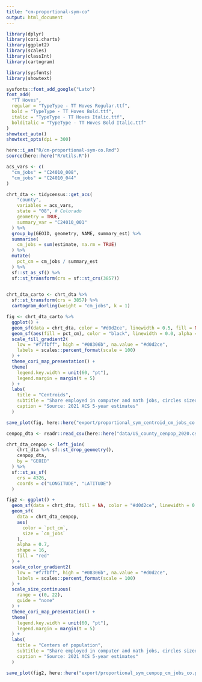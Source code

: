 ```yaml
---
title: "cm-proportional-sym-co"
output: html_document
---
```


```r

library(dplyr)
library(cori.charts)
library(ggplot2)
library(scales)
library(classInt)
library(cartogram)

library(sysfonts)
library(showtext)

sysfonts::font_add_google("Lato")
font_add(
  "TT Hoves",
  regular = "TypeType - TT Hoves Regular.ttf",
  bold = "TypeType - TT Hoves Bold.ttf",
  italic = "TypeType - TT Hoves Italic.ttf",
  bolditalic = "TypeType - TT Hoves Bold Italic.ttf"
)
showtext_auto()
showtext_opts(dpi = 300)

here::i_am("R/cm-proportional-sym-co.Rmd")
source(here::here("R/utils.R"))

```


```r

acs_vars <- c(
  "cm_jobs" = "C24010_008",
  "cm_jobs" = "C24010_044"
)

chrt_dta <- tidycensus::get_acs(
    "county",
    variables = acs_vars,
    state = "08", # Colorado
    geometry = TRUE,
    summary_var = "C24010_001"
  ) %>%
  group_by(GEOID, geometry, NAME, summary_est) %>%
  summarise(
    cm_jobs = sum(estimate, na.rm = TRUE)
  ) %>%
  mutate(
    pct_cm = cm_jobs / summary_est
  ) %>%
  sf::st_as_sf() %>%
  sf::st_transform(crs = sf::st_crs(3857))
  

```


```r

chrt_dta_carto <- chrt_dta %>%
  sf::st_transform(crs = 3857) %>%
  cartogram_dorling(weight = "cm_jobs", k = 1)

fig <- chrt_dta_carto %>%
  ggplot() +
  geom_sf(data = chrt_dta, color = "#d0d2ce", linewidth = 0.5, fill = NA) +
  geom_sf(aes(fill = pct_cm), color = "black", linewidth = 0.0, alpha = .75) +
  scale_fill_gradient2(
    low = "#f7fbff", high = "#08306b", na.value = "#d0d2ce",
    labels = scales::percent_format(scale = 100)
  ) +
  theme_cori_map_presentation() +
  theme(
    legend.key.width = unit(60, "pt"),
    legend.margin = margin(t = 5)
  ) +
  labs(
    title = "Centroids",
    subtitle = "Share employed in computer and math jobs, circles sized by total\ncomputer and math employment",
    caption = "Source: 2021 ACS 5-year estimates"
  )

save_plot(fig, here::here("export/proportional_sym_centroid_cm_jobs_co.png"), chart_height = 9.3)


```

```r

cenpop_dta <- readr::read_csv(here::here("data/US_county_cenpop_2020.csv"))

chrt_dta_cenpop <- left_join(
    chrt_dta %>% sf::st_drop_geometry(),
    cenpop_dta,
    by = "GEOID"
  ) %>%
  sf::st_as_sf(
    crs = 4326,
    coords = c("LONGITUDE", "LATITUDE")
  )

fig2 <- ggplot() +
  geom_sf(data = chrt_dta, fill = NA, color = "#d0d2ce", linewidth = 0.5) +
  geom_sf(
    data = chrt_dta_cenpop,
    aes(
      color = `pct_cm`,
      size = `cm_jobs`
    ),
    alpha = 0.7,
    shape = 16,
    fill = "red"
  ) +
  scale_color_gradient2(
    low = "#f7fbff", high = "#08306b", na.value = "#d0d2ce",
    labels = scales::percent_format(scale = 100)
  ) +
  scale_size_continuous(
    range = c(0, 22),
    guide = "none"
  ) +
  theme_cori_map_presentation() +
  theme(
    legend.key.width = unit(60, "pt"),
    legend.margin = margin(t = 5)
  ) +
  labs(
    title = "Centers of population",
    subtitle = "Share employed in computer and math jobs, circles sized by total\ncomputer and math employment",
    caption = "Source: 2021 ACS 5-year estimates"
  )

save_plot(fig2, here::here("export/proportional_sym_cenpop_cm_jobs_co.png"), chart_height = 9.3)

```

